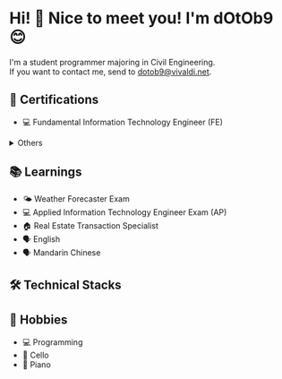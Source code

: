 
# Hi! 🙌 Nice to meet you! I'm dOtOb9 😊

I'm a student programmer majoring in Civil Engineering.<br />
If you want to contact me, send to dotob9@vivaldi.net.


## 🏅 Certifications
- 💻 Fundamental Information Technology Engineer (FE)
<details>
  <summary>Others</summary>

  - 💻 Information Security Management (SG)
  - 💻 IT Passport
  - 💻 MOS Excel 2019 Associate
  - 💻 MOS Excel 2019 Expert
  - 💻 MOS PowerPoint 2019
  - 🚗 Regular car license (AT only)
</details>

## 📚 Learnings
- 🌤️ Weather Forecaster Exam
- 💻 Applied Information Technology Engineer Exam (AP)
- 🏠 Real Estate Transaction Specialist
- 🗣️ English
- 🗣️ Mandarin Chinese

## 🛠️ Technical Stacks
<TechStacks />

## 🥰 Hobbies
- 💻 Programming
- 🎻 Cello
- 🎹 Piano
